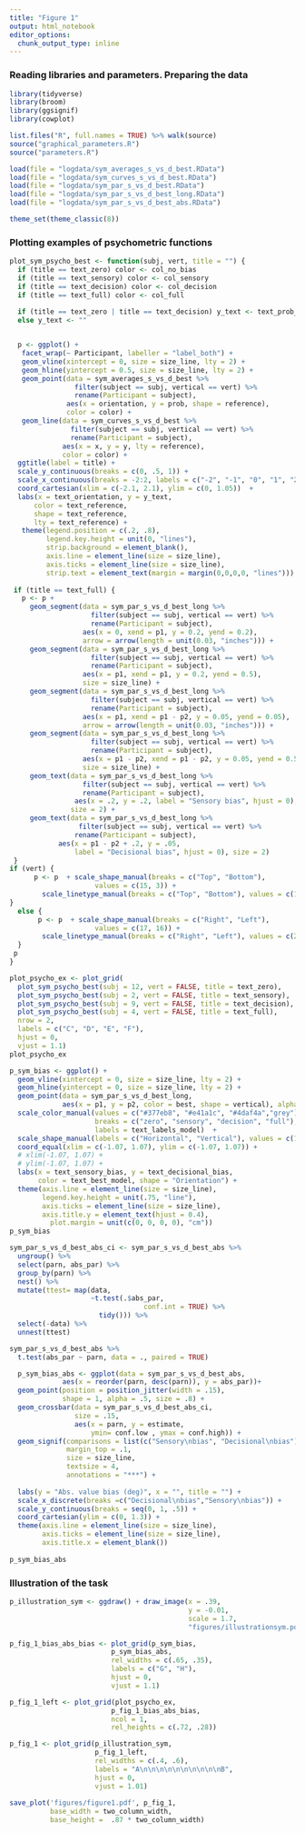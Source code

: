 ```yaml
---
title: "Figure 1"
output: html_notebook
editor_options: 
  chunk_output_type: inline
---
```


### Reading libraries and parameters. Preparing the data

```r
library(tidyverse)
library(broom)
library(ggsignif)
library(cowplot)

list.files("R", full.names = TRUE) %>% walk(source)
source("graphical_parameters.R")
source("parameters.R")

load(file = "logdata/sym_averages_s_vs_d_best.RData")
load(file = "logdata/sym_curves_s_vs_d_best.RData")
load(file = "logdata/sym_par_s_vs_d_best.RData")
load(file = "logdata/sym_par_s_vs_d_best_long.RData")
load(file = "logdata/sym_par_s_vs_d_best_abs.RData")

theme_set(theme_classic(8))
```

### Plotting examples of psychometric functions
```r


plot_sym_psycho_best <- function(subj, vert, title = "") {
  if (title == text_zero) color <- col_no_bias 
  if (title == text_sensory) color <- col_sensory
  if (title == text_decision) color <- col_decision
  if (title == text_full) color <- col_full
  
  if (title == text_zero | title == text_decision) y_text <- text_prob_sym
  else y_text <- ""


  p <- ggplot() +
   facet_wrap(~ Participant, labeller = "label_both") +
   geom_vline(xintercept = 0, size = size_line, lty = 2) +
   geom_hline(yintercept = 0.5, size = size_line, lty = 2) +
   geom_point(data = sym_averages_s_vs_d_best %>% 
                filter(subject == subj, vertical == vert) %>% 
                rename(Participant = subject), 
              aes(x = orientation, y = prob, shape = reference), 
              color = color) +
   geom_line(data = sym_curves_s_vs_d_best %>% 
               filter(subject == subj, vertical == vert) %>% 
               rename(Participant = subject), 
             aes(x = x, y = y, lty = reference), 
             color = color) +
  ggtitle(label = title) +
  scale_y_continuous(breaks = c(0, .5, 1)) +
  scale_x_continuous(breaks = -2:2, labels = c("-2", "-1", "0", "1", "2")) +
  coord_cartesian(xlim = c(-2.1, 2.1), ylim = c(0, 1.05))  +
  labs(x = text_orientation, y = y_text,
      color = text_reference,
      shape = text_reference,
      lty = text_reference) +
   theme(legend.position = c(.2, .8),
         legend.key.height = unit(0, "lines"),
         strip.background = element_blank(),
         axis.line = element_line(size = size_line), 
         axis.ticks = element_line(size = size_line),
         strip.text = element_text(margin = margin(0,0,0,0, "lines")))
 
 if (title == text_full) {
   p <- p +
     geom_segment(data = sym_par_s_vs_d_best_long %>% 
                    filter(subject == subj, vertical == vert) %>%
                    rename(Participant = subject), 
                  aes(x = 0, xend = p1, y = 0.2, yend = 0.2),
                  arrow = arrow(length = unit(0.03, "inches"))) +
     geom_segment(data = sym_par_s_vs_d_best_long %>% 
                    filter(subject == subj, vertical == vert) %>% 
                    rename(Participant = subject), 
                  aes(x = p1, xend = p1, y = 0.2, yend = 0.5),
                  size = size_line) +
     geom_segment(data = sym_par_s_vs_d_best_long %>% 
                    filter(subject == subj, vertical == vert) %>% 
                    rename(Participant = subject),  
                  aes(x = p1, xend = p1 - p2, y = 0.05, yend = 0.05),
                  arrow = arrow(length = unit(0.03, "inches"))) +
     geom_segment(data = sym_par_s_vs_d_best_long %>% 
                    filter(subject == subj, vertical == vert) %>% 
                    rename(Participant = subject), 
                  aes(x = p1 - p2, xend = p1 - p2, y = 0.05, yend = 0.5),
                  size = size_line) +
     geom_text(data = sym_par_s_vs_d_best_long %>% 
                  filter(subject == subj, vertical == vert) %>% 
                  rename(Participant = subject), 
                aes(x = .2, y = .2, label = "Sensory bias", hjust = 0), 
               size = 2) +
     geom_text(data = sym_par_s_vs_d_best_long %>% 
                 filter(subject == subj, vertical == vert) %>% 
                rename(Participant = subject), 
            aes(x = p1 - p2 + .2, y = .05, 
                label = "Decisional bias", hjust = 0), size = 2) 
 }
if (vert) {
      p <- p  + scale_shape_manual(breaks = c("Top", "Bottom"),
                     values = c(15, 3)) +
        scale_linetype_manual(breaks = c("Top", "Bottom"), values = c(1, 2)) 
}
  else {
       p <- p  + scale_shape_manual(breaks = c("Right", "Left"),
                     values = c(17, 16)) +
        scale_linetype_manual(breaks = c("Right", "Left"), values = c(2, 1)) 
  }
 p
}

plot_psycho_ex <- plot_grid(
  plot_sym_psycho_best(subj = 12, vert = FALSE, title = text_zero),
  plot_sym_psycho_best(subj = 2, vert = FALSE, title = text_sensory),
  plot_sym_psycho_best(subj = 9, vert = FALSE, title = text_decision),
  plot_sym_psycho_best(subj = 4, vert = FALSE, title = text_full), 
  nrow = 2, 
  labels = c("C", "D", "E", "F"), 
  hjust = 0, 
  vjust = 1.1)
plot_psycho_ex
```


```r
p_sym_bias <- ggplot() +
  geom_vline(xintercept = 0, size = size_line, lty = 2) +
  geom_hline(yintercept = 0, size = size_line, lty = 2) +
  geom_point(data = sym_par_s_vs_d_best_long, 
             aes(x = p1, y = p2, color = best, shape = vertical), alpha = .7) +
  scale_color_manual(values = c("#377eb8", "#e41a1c", "#4daf4a","grey"), 
                     breaks = c("zero", "sensory", "decision", "full"),
                     labels = text_labels_model)  +
  scale_shape_manual(labels = c("Horizontal", "Vertical"), values = c(16, 17)) +
  coord_equal(xlim = c(-1.07, 1.07), ylim = c(-1.07, 1.07)) +
  # xlim(-1.07, 1.07) +
  # ylim(-1.07, 1.07) +
  labs(x = text_sensory_bias, y = text_decisional_bias, 
       color = text_best_model, shape = "Orientation") +
  theme(axis.line = element_line(size = size_line),
        legend.key.height = unit(.75, "line"),
        axis.ticks = element_line(size = size_line),
        axis.title.y = element_text(hjust = 0.4), 
          plot.margin = unit(c(0, 0, 0, 0), "cm"))
p_sym_bias
```
  
```r
sym_par_s_vs_d_best_abs_ci <- sym_par_s_vs_d_best_abs %>% 
  ungroup() %>% 
  select(parn, abs_par) %>% 
  group_by(parn) %>% 
  nest() %>% 
  mutate(ttest= map(data, 
                    ~t.test(.$abs_par, 
                                 conf.int = TRUE) %>% 
                      tidy())) %>% 
  select(-data) %>% 
  unnest(ttest)

sym_par_s_vs_d_best_abs %>% 
  t.test(abs_par ~ parn, data = ., paired = TRUE) 

  p_sym_bias_abs <- ggplot(data = sym_par_s_vs_d_best_abs, 
             aes(x = reorder(parn, desc(parn)), y = abs_par))+
  geom_point(position = position_jitter(width = .15), 
             shape = 1, alpha = .5, size = .8) +
  geom_crossbar(data = sym_par_s_vs_d_best_abs_ci, 
                size = .15,
                aes(x = parn, y = estimate, 
                    ymin= conf.low , ymax = conf.high)) +
  geom_signif(comparisons = list(c("Sensory\nbias", "Decisional\nbias")),
              margin_top = .1,
              size = size_line,
              textsize = 4,
              annotations = "***") +
  
  labs(y = "Abs. value bias (deg)", x = "", title = "") +
  scale_x_discrete(breaks =c("Decisional\nbias","Sensory\nbias")) +
  scale_y_continuous(breaks = seq(0, 1, .5)) +
  coord_cartesian(ylim = c(0, 1.3)) +
  theme(axis.line = element_line(size = size_line), 
        axis.ticks = element_line(size = size_line),
        axis.title.x = element_blank())
      
p_sym_bias_abs

```


### Illustration of the task 
```r
p_illustration_sym <- ggdraw() + draw_image(x = .39, 
                                            y = -0.01, 
                                            scale = 1.7,
                                            "figures/illustrationsym.pdf")
```

```r
p_fig_1_bias_abs_bias <- plot_grid(p_sym_bias,
                         p_sym_bias_abs, 
                         rel_widths = c(.65, .35), 
                         labels = c("G", "H"),
                         hjust = 0, 
                         vjust = 1.1)

p_fig_1_left <- plot_grid(plot_psycho_ex,
                         p_fig_1_bias_abs_bias, 
                         ncol = 1, 
                         rel_heights = c(.72, .28))

p_fig_1 <- plot_grid(p_illustration_sym,
                     p_fig_1_left, 
                     rel_widths = c(.4, .6),
                     labels = "A\n\n\n\n\n\n\n\n\n\nB",
                     hjust = 0, 
                     vjust = 1.01)
                       
save_plot('figures/figure1.pdf', p_fig_1, 
          base_width = two_column_width,
          base_height =  .87 * two_column_width)
```

